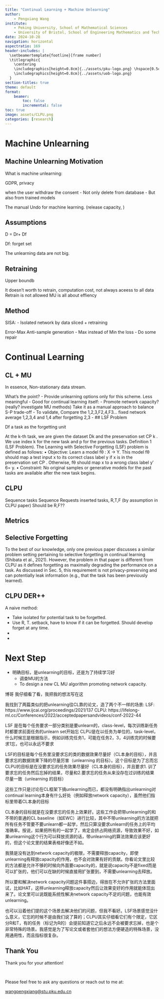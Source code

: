 ```yaml
---
title: "Continual Learning + Machine Unlearning"
author:
    - Pengxiang Wang
institute:
    - Peking University, School of Mathematical Sciences
    - University of Bristol, School of Engineering Mathematics and Technology
date: 2024-10-28
navigation: horizontal
aspectratio: 169
header-includes: |
  \setbeamertemplate{footline}[frame number]
  \titlegraphic{
    \centering
    \includegraphics[height=0.8cm]{../assets/pku-logo.png} \hspace{0.5cm}
    \includegraphics[height=0.8cm]{../assets/uob-logo.png}
  }
section-titles: true
theme: default
format:
    beamer:
        toc: false
        incremental: false
toc: true
image: assets/CLPU.png
categories: [research]
---
```


# Machine Unlearning

## Machine Unlearning Motivation

What is machine unlearning:

GDPR, privacy

when the user withdraw the consent
- Not only delete from database
- But also from trained models

The manual  Undo for machine learning. (release capacity, )

## Assumptions

D = Dr+ Df

Df: forget set

The unlearning data are not big.

## Retraining

Upper boundb

It doesn't worth to retrain, computation cost, not always aceess to all data
Retrain is not allowed
MU is all about effiency

## Method

SISA:
- Isolated network by data sliced + retraining

Error-Max Anti-sample generation
- Max instead of Min the loss
- Do some repair

# Continual Learning

## CL + MU
In essence, Non-stationary data stream.

What's the point?
- Provide unlearning options only for this scheme. Less meaningful
- Good for continual learning itself:
  - Promote network capacity? (really? investigate MU methods) Take it as a manual approach to balance S-P trade-off
    - To validate, Compare the 1,2,3,F2,4,F3... fixed network average 1,2,3,4 and 1,4 after forgetting 2,3
  -
##  LSF Problem

Df  a task as the forgetting unit



At the k-th task, we are given the dataset Dk and the preservation set CP  k . We use index k for the new task and p for the previous tasks.  Definition 1 (LSF Problem). The Learning with Selective Forgetting (LSF) problem is defined as follows:  • Objective: Learn a model fθ : X → Y. This model fθ should map a test input x to its correct class label y if x is in the preservation set CP . Otherwise, fθ should map  x to a wrong class label y′ 6= y.  • Constraint: No original samples or generative models for the past tasks are available after the new task begins.

## CLPU

Sequence tasks
Sequence Requests inserted tasks, R,T,F (by assumption in CLPU paper)
Should be R,F??

## Metrics

## Selective Forgetting

To the best of our knowledge, only one previous paper discusses a similar problem setting pertaining to selective forgetting in continual learning (Shibata et al., 2021). However, the problem in that paper is different from CLPU as it defines forgetting as maximally degrading the performance on a task. As discussed in Sec. 5, this requirement is not privacy-preserving and can potentially leak information (e.g., that the task has been previously learned).

## CLPU DER++

A naive method:

- Take isolated for potential task to be forgetted.
- Use R, T. setback, have to know if it can be forgetted. Should develop forget at any time.
-
-




# Next Step

- 明确目标，是unlearning的目标，还是为了持续学习好
  - 调查MU的方法
  - To design a new CL MU algorithm promoting network capacity.


博哥 我仔细看了看，我把我的想法写在这

我找到了两篇类似的把unlearning往CL靠的论文，造了两个不一样的场景:
LSF: https://www.ijcai.org/proceedings/2021/137
CLPU: https://lifelong-ml.cc/Conferences/2022/acceptedpapersandvideos/conf-2022-44

LSF 是在每个任务要求一部分类别是要unlearn的，class-level，每次训练新任务时都要求前面任务的unlearn set开始忘
CLPU是在以任务为单位的，task-level，什么时候忘是根据指示，例如训练完任务1，可能在任务2，3，4训练完的时候要求1忘，也可以永远不要求

LSF的目标是每个任务里没要求忘的类的数据效果尽量好（CL本身的目标），并且要求忘的数据效果下降的尽量厉害（unlearning 的目标）。这个目标是为了忘而忘
CLPU的目标是在没要求忘的任务效果尽量好（CL本身的目标），并且要求1. 训了要求忘的任务然后忘掉的结果，尽量和2.要求忘的任务从来没存在过训练的结果 尽量一致（unlearning 的目标）

这些工作只是讨论在CL框架下搞unlearning而已，都没有明确指出unlearning对continual learning本身有什么好处（例如释放network capacity），虽然他们指标里带着CL本身的目标

CL本身的目标就是在没要求忘的任务上效果好。这些工作会把带unlearning的和不带的普通的CL baseline（如EWC）进行比较，其中不带unlearning的方法就把所有任务不管要不要unlearn都一起学，然后只算没要求unlearn的任务上的平均准确率。按说，如果把所有的一起学了，肯定会挤占网络资源，导致效果不好，如果unlearning这个行为可以释放资源的话，带unlearning的算法效果应该更好的，但这个论文里的结果表格好像还不如。

我猜是没有达到network capacity的极限，不需要释放capacity，即使unlearning有释放capacity的作用，也不会对效果有好的贡献。你看论文里比较的方法都是允许不够的时候向外面要capacity的，就是说capacity不是fixed而是可以扩张的，他们可以在缺的时候直接用扩张要到，不需要unlearning去释放。

所以要和解决network capacity问题这件事搭边，得放在不允许扩张的方法里面试，比如HAT，这样unlearning释放capacity然后让效果变好的作用就能体现出来了。论文里可以说既能系统性解决network capacity不足的问题，也能有效unlearning。

也可以沿着他们提的这个场景去解决他们的问题，但我不看好。LSF场景感觉没什么意义，它忘的时候不是由我们说了算的；CLPU其实仔细看它们有个限定，它区分R和T，有的任务（标记为R的）会提前知道它之后永远不会被要求忘掉，也是个非常特殊的场景。我感觉是为了写论文或者套他们的想法方便硬造的特殊场景，没用通用性，而且指标很复杂。




## Thank You

 \centering
\Large

Thank you for your attention!

\

 Please feel free to ask any questions or reach out to me at:

[wangpengxiang@stu.pku.edu.cn](wangpengxiang@stu.pku.edu.cn)


\vfill

\begin{figure}
  \centering
  \begin{subfigure}{0.2\textwidth}
    \centering
    \includegraphics[height=0.8cm]{../assets/pku-logo.png}
  \end{subfigure}
  \hspace{0.5cm}
  \begin{subfigure}{0.2\textwidth}
    \centering
    \includegraphics[height=0.8cm]{../assets/uob-logo.png}
  \end{subfigure}
\end{figure}


